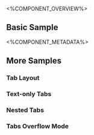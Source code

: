 
<%COMPONENT_OVERVIEW%>

## Basic Sample
<Basic />

<%COMPONENT_METADATA%>

## More Samples

### Tab Layout
<TabLayout />

### Text-only Tabs
<TextOnlyTabs />

### Nested Tabs
<NestedTabs />

### Tabs Overflow Mode
<TabsOverflowMode />

